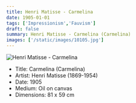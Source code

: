 ```yaml
---
title: Henri Matisse - Carmelina
date: 1905-01-01
tags: ['Impressionism','Fauvism']
draft: false
summary: Henri Matisse - Carmelina (Carmelina)
images: ['/static/images/10105.jpg']
---
```


![Henri Matisse - Carmelina](/static/images/10105.jpg)

* Title: Carmelina (Carmelina)
* Artist: Henri Matisse (1869-1954)
* Date: 1905
* Medium: Oil on canvas
* Dimensions: 81 x 59 cm


